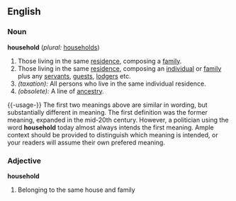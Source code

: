 ==English==

===Noun===
'''household'''  (''plural:'' [[households]])
#Those living in the same [[residence]], composing a [[family]].
#Those living in the same [[residence]], composing an [[individual]] or [[family]] plus any [[servant]]s, [[guest]]s, [[lodger]]s etc.
#''(taxation):'' All persons who live in the same individual residence.
#''(obsolete):'' A line of [[ancestry]].

{{-usage-}}
The first two meanings above are similar in wording, but substantially different in meaning.  The first definition was the former meaning, expanded in the mid-20th century.  However, a politician using the word '''household''' today almost always intends the first meaning.  Ample context should be provided to distinguish which meaning is intended, or your readers will assume their own prefered meaning.

===Adjective===
'''household'''
#Belonging to the same house and family